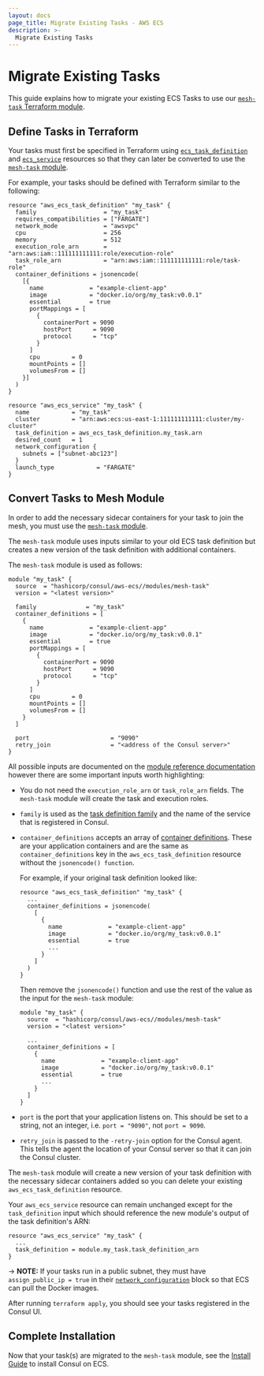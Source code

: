 ```yaml
---
layout: docs
page_title: Migrate Existing Tasks - AWS ECS
description: >-
  Migrate Existing Tasks
---
```


# Migrate Existing Tasks

This guide explains how to migrate your existing ECS Tasks to use our [`mesh-task` Terraform module](https://registry.terraform.io/modules/hashicorp/consul-ecs/aws/latest/submodules/mesh-task).

## Define Tasks in Terraform

Your tasks must first be specified in Terraform using [`ecs_task_definition`](https://registry.terraform.io/providers/hashicorp/aws/latest/docs/resources/ecs_task_definition)
and [`ecs_service`](https://registry.terraform.io/providers/hashicorp/aws/latest/docs/resources/ecs_service) resources so that
they can later be converted to use the [`mesh-task` module](https://registry.terraform.io/modules/hashicorp/consul-ecs/aws/latest/submodules/mesh-task).

For example, your tasks should be defined with Terraform similar to the following:

```hcl
resource "aws_ecs_task_definition" "my_task" {
  family                   = "my_task"
  requires_compatibilities = ["FARGATE"]
  network_mode             = "awsvpc"
  cpu                      = 256
  memory                   = 512
  execution_role_arn       = "arn:aws:iam::111111111111:role/execution-role"
  task_role_arn            = "arn:aws:iam::111111111111:role/task-role"
  container_definitions = jsonencode(
    [{
      name             = "example-client-app"
      image            = "docker.io/org/my_task:v0.0.1"
      essential        = true
      portMappings = [
        {
          containerPort = 9090
          hostPort      = 9090
          protocol      = "tcp"
        }
      ]
      cpu         = 0
      mountPoints = []
      volumesFrom = []
    }]
  )
}

resource "aws_ecs_service" "my_task" {
  name            = "my_task"
  cluster         = "arn:aws:ecs:us-east-1:111111111111:cluster/my-cluster"
  task_definition = aws_ecs_task_definition.my_task.arn
  desired_count   = 1
  network_configuration {
    subnets = ["subnet-abc123"]
  }
  launch_type            = "FARGATE"
}
```

## Convert Tasks to Mesh Module

In order to add the necessary sidecar containers for your task to join the mesh,
you must use the [`mesh-task` module](https://registry.terraform.io/modules/hashicorp/consul-ecs/aws/latest/submodules/mesh-task).

The `mesh-task` module uses inputs similar to your old ECS task definition but
creates a new version of the task definition with additional containers.

The `mesh-task` module is used as follows:

```hcl
module "my_task" {
  source  = "hashicorp/consul/aws-ecs//modules/mesh-task"
  version = "<latest version>"

  family              = "my_task"
  container_definitions = [
    {
      name             = "example-client-app"
      image            = "docker.io/org/my_task:v0.0.1"
      essential        = true
      portMappings = [
        {
          containerPort = 9090
          hostPort      = 9090
          protocol      = "tcp"
        }
      ]
      cpu         = 0
      mountPoints = []
      volumesFrom = []
    }
  ]

  port                       = "9090"
  retry_join                 = "<address of the Consul server>"
}
```

All possible inputs are documented on the [module reference documentation](https://registry.terraform.io/modules/hashicorp/consul-ecs/aws/latest/submodules/mesh-task?tab=inputs)
however there are some important inputs worth highlighting:

- You do not need the `execution_role_arn` or `task_role_arn` fields. The `mesh-task` module will create the task and execution roles.
- `family` is used as the [task definition family](https://docs.aws.amazon.com/AmazonECS/latest/developerguide/task_definition_parameters.html#family) and the name of the service that is registered in Consul.
- `container_definitions` accepts an array of [container definitions](https://docs.aws.amazon.com/AmazonECS/latest/developerguide/task_definition_parameters.html#container_definitions).
  These are your application containers and are the same as `container_definitions` key in the
  `aws_ecs_task_definition` resource without the `jsonencode() function`.

  For example, if your original task definition looked like:

  ```hcl
  resource "aws_ecs_task_definition" "my_task" {
    ...
    container_definitions = jsonencode(
      [
        {
          name             = "example-client-app"
          image            = "docker.io/org/my_task:v0.0.1"
          essential        = true
          ...
        }
      ]
    )
  }
  ```

  Then remove the `jsonencode()` function and use the rest of the value
  as the input for the `mesh-task` module:

  ```hcl
  module "my_task" {
    source  = "hashicorp/consul/aws-ecs//modules/mesh-task"
    version = "<latest version>"

    ...
    container_definitions = [
      {
        name             = "example-client-app"
        image            = "docker.io/org/my_task:v0.0.1"
        essential        = true
        ...
      }
    ]
  }
  ```

- `port` is the port that your application listens on. This should be set to a
  string, not an integer, i.e. `port = "9090"`, not `port = 9090`.
- `retry_join` is passed to the `-retry-join` option for the Consul agent. This tells
  the agent the location of your Consul server so that it can join the Consul cluster.

The `mesh-task` module will create a new version of your task definition with the
necessary sidecar containers added so you can delete your existing `aws_ecs_task_definition`
resource.

Your `aws_ecs_service` resource can remain unchanged except for the `task_definition`
input which should reference the new module's output of the task definition's ARN:

```hcl
resource "aws_ecs_service" "my_task" {
  ...
  task_definition = module.my_task.task_definition_arn
}
```

-> **NOTE:** If your tasks run in a public subnet, they must have `assign_public_ip = true`
in their [`network_configuration`](https://registry.terraform.io/providers/hashicorp/aws/latest/docs/resources/ecs_service#network_configuration) block so that ECS can pull the Docker images.

After running `terraform apply`, you should see your tasks registered in
the Consul UI.

## Complete Installation

Now that your task(s) are migrated to the `mesh-task` module, see the [Install Guide](/docs/ecs/get-started/install) to install Consul on ECS.
